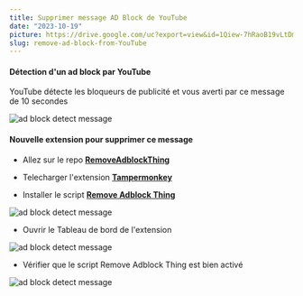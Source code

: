 ```yaml
---
title: Supprimer message AD Block de YouTube
date: "2023-10-19"
picture: https://drive.google.com/uc?export=view&id=1Qiew-7hRaoB19vLtDmeEPnYM0XeXJbFk
slug: remove-ad-block-from-YouTube
---
```


<h4>Détection d'un ad block par YouTube</h4>

YouTube détecte les bloqueurs de publicité et vous averti par ce message de 10 secondes

<div className='flex items-center justify-center'>
  <Image
    src='https://drive.google.com/uc?export=view&id=1cvJWznXj_tYACb-Q_u5q8pzMx6yr3H2y'
    alt='ad block detect message'
    width={500}
    height={50}
  />
</div>

<h4>Nouvelle extension pour supprimer ce message</h4>

- Allez sur le repo [**RemoveAdblockThing**](https://github.com/TheRealJoelmatic/RemoveAdblockThing)

- Telecharger l'extension [**Tampermonkey**](https://addons.mozilla.org/en-US/firefox/addon/tampermonkey/)

- Installer le script [**Remove Adblock Thing**](https://github.com/TheRealJoelmatic/RemoveAdblockThing/raw/main/Youtube-Ad-blocker-Reminder-Remover.user.js)

<div className='flex items-center justify-center'>
  <Image
    src='https://drive.google.com/uc?export=view&id=1LWMXCoQrsy8abj1XR9RUPFR-2z6FDaII'
    alt='ad block detect message'
    width={500}
    height={50}
  />
</div>

- Ouvrir le Tableau de bord de l'extension

<div className='flex items-center justify-center'>
  <Image
    src='https://drive.google.com/uc?export=view&id=1BvqvGhPCaVmUqSXm7cJygpIbJJrFE2rQ'
    alt='ad block detect message'
    width={500}
    height={50}
  />
</div>

- Vérifier que le script Remove Adblock Thing est
  bien activé

<div className='flex items-center justify-center'>
  <Image
    src='https://drive.google.com/uc?export=view&id=1SX2XwChVzj08THL3umZgrHfVRL_PytDu'
    alt='ad block detect message'
    width={1000}
    height={500}
  />
</div>
